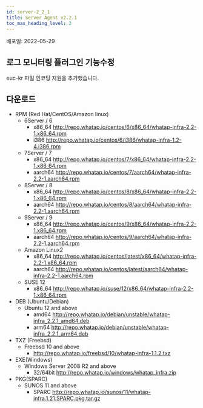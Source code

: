 ```yaml
---
id: server-2_2_1
title: Server Agent v2.2.1
toc_max_heading_level: 2
---
```


배포일: 2022-05-29

## 로그 모니터링 플러그인 기능수정

euc-kr 파일 인코딩 지원을 추가했습니다.

## 다운로드

* RPM (Red Hat/CentOS/Amazon linux)
  * 6Server / 6 
    * x86_64 http://repo.whatap.io/centos/6/x86_64/whatap-infra-2.2-1.x86_64.rpm 
    * i386 http://repo.whatap.io/centos/6/i386/whatap-infra-1.2-4.i386.rpm
  * 7Server / 7 
    * x86_64 http://repo.whatap.io/centos/7/x86_64/whatap-infra-2.2-1.x86_64.rpm 
    * aarch64 http://repo.whatap.io/centos/7/aarch64/whatap-infra-2.2-1.aarch64.rpm
  * 8Server / 8 
    * x86_64 http://repo.whatap.io/centos/8/x86_64/whatap-infra-2.2-1.x86_64.rpm 
    * aarch64 http://repo.whatap.io/centos/8/aarch64/whatap-infra-2.2-1.aarch64.rpm
  * 9Server / 9 
    * x86_64 http://repo.whatap.io/centos/9/x86_64/whatap-infra-2.2-1.x86_64.rpm 
    * aarch64 http://repo.whatap.io/centos/9/aarch64/whatap-infra-2.2-1.aarch64.rpm
  * Amazon Linux2
    * x86_64 http://repo.whatap.io/centos/latest/x86_64/whatap-infra-2.2-1.x86_64.rpm 
    * aarch64 http://repo.whatap.io/centos/latest/aarch64/whatap-infra-2.2-1.aarch64.rpm
  * SUSE 12
    * x86_64 http://repo.whatap.io/suse/12/x86_64/whatap-infra-2.2-1.x86_64.rpm
* DEB (Ubuntu/Debian)
  * Ubuntu 12 and above
    * amd64 http://repo.whatap.io/debian/unstable/whatap-infra_2.2.1_amd64.deb
    * arm64 http://repo.whatap.io/debian/unstable/whatap-infra_2.2.1_arm64.deb
* TXZ (Freebsd)
  * Freebsd 10 and above
    * http://repo.whatap.io/freebsd/10/whatap-infra-1.1.2.txz
* EXE(Windows)
  * Windows Server 2008 R2 and above
    * 32/64bit http://repo.whatap.io/windows/whatap_infra.zip
* PKG(SPARC)
  * SUNOS 11 and above
    * SPARC http://repo.whatap.io/sunos/11/whatap-infra.1.21.SPARC.pkg.tar.gz